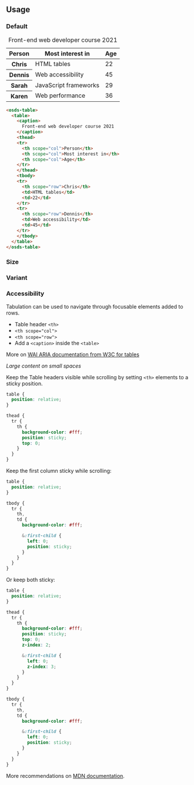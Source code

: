 
<GenericStyle />

## Usage

### Default

<Canvas withSource="none">
  <div>
    <osds-table>
      <table>
        <caption>
          Front-end web developer course 2021
        </caption>
        <thead>
        <tr>
          <th scope="col">Person</th>
          <th scope="col">Most interest in</th>
          <th scope="col">Age</th>
        </tr>
        </thead>
        <tbody>
        <tr>
          <th scope="row">Chris</th>
          <td>HTML tables</td>
          <td>22</td>
        </tr>
        <tr>
          <th scope="row">Dennis</th>
          <td>Web accessibility</td>
          <td>45</td>
        </tr>
        <tr>
          <th scope="row">Sarah</th>
          <td>JavaScript frameworks</td>
          <td>29</td>
        </tr>
        <tr>
          <th scope="row">Karen</th>
          <td>Web performance</td>
          <td>36</td>
        </tr>
        </tbody>
      </table>
    </osds-table>
  </div>
</Canvas>

```html
<osds-table>
  <table>
    <caption>
      Front-end web developer course 2021
    </caption>
    <thead>
    <tr>
      <th scope="col">Person</th>
      <th scope="col">Most interest in</th>
      <th scope="col">Age</th>
    </tr>
    </thead>
    <tbody>
    <tr>
      <th scope="row">Chris</th>
      <td>HTML tables</td>
      <td>22</td>
    </tr>
    <tr>
      <th scope="row">Dennis</th>
      <td>Web accessibility</td>
      <td>45</td>
    </tr>
    </tbody>
  </table>
</osds-table>
```

### Size
<SizeProperty />

### Variant
<VariantProperty />

### Accessibility

Tabulation can be used to navigate through focusable elements added to rows.

- Table header `<th>`
- `<th scope="col">`
- `<th scope="row">`
- Add a `<caption>` inside the `<table>`

More on [WAI ARIA documentation from W3C for tables](https://www.w3.org/WAI/tutorials/tables/)

*Large content on small spaces*

Keep the Table headers visible while scrolling by setting `<th>` elements to a sticky position.

```scss
table {
  position: relative;
}

thead {
  tr {
    th {
      background-color: #fff;
      position: sticky;
      top: 0;
    }
  }
}
```

Keep the first column sticky while scrolling:

```scss
table {
  position: relative;
}

tbody {
  tr {
    th,
    td {
      background-color: #fff;

      &:first-child {
        left: 0;
        position: sticky;
      }
    }
  }
}
```

Or keep both sticky:

```scss
table {
  position: relative;
}

thead {
  tr {
    th {
      background-color: #fff;
      position: sticky;
      top: 0;
      z-index: 2;

      &:first-child {
        left: 0;
        z-index: 3;
      }
    }
  }
}

tbody {
  tr {
    th,
    td {
      background-color: #fff;

      &:first-child {
        left: 0;
        position: sticky;
      }
    }
  }
}
```

More recommendations on [MDN documentation](https://developer.mozilla.org/en-US/docs/Web/HTML/Element/table#displaying_large_tables_in_small_spaces).
